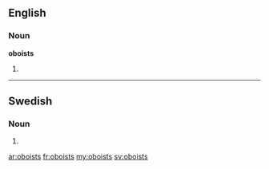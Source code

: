 ==English==

===Noun===
'''oboists'''

# {{plural of|[[oboist]]}}



----

==Swedish==

===Noun===
{{infl|sv|noun form}}

# {{sv-noun-form-indef-gen|oboist}}

[[ar:oboists]]
[[fr:oboists]]
[[my:oboists]]
[[sv:oboists]]